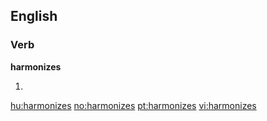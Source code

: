 ==English==

===Verb===
'''harmonizes'''

# {{third-person singular of|[[harmonize]]}}

[[hu:harmonizes]]
[[no:harmonizes]]
[[pt:harmonizes]]
[[vi:harmonizes]]